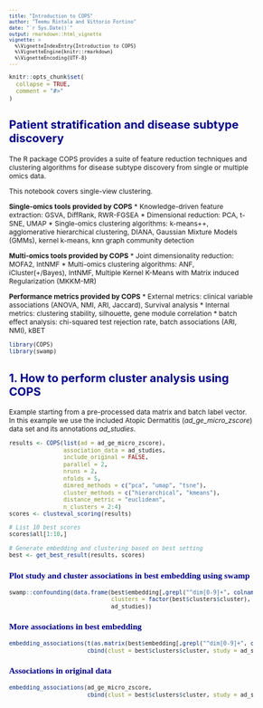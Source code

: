 ```yaml
---
title: "Introduction to COPS"
author: "Teemu Rintala and Vittorio Fortino"
date: "`r Sys.Date()`"
output: rmarkdown::html_vignette
vignette: >
  %\VignetteIndexEntry{Introduction to COPS}
  %\VignetteEngine{knitr::rmarkdown}
  %\VignetteEncoding{UTF-8}
---
```


<style type="text/css">

body{ /* Normal  */
      font-size: 12px;
  }
td {  /* Table  */
  font-size: 10px;
}
h1.title {
  font-size: 30px;
  color: DarkRed;
}
h1 { /* Header 1 */
  font-size: 24px;
  color: DarkBlue;
}
h2 { /* Header 2 */
    font-size: 20px;
  color: DarkBlue;
}
h3 { /* Header 3 */
  font-size: 15px;
  font-family: "Times New Roman", Times, serif;
  color: DarkBlue;
}
code.r{ /* Code block */
    font-size: 10px;
}
pre { /* Code block - determines code spacing between lines */
    font-size: 10px;
}
</style>

```r
knitr::opts_chunk$set(
  collapse = TRUE,
  comment = "#>"
)
```

## Patient stratification and disease subtype discovery

The R package COPS provides a suite of feature reduction techniques and clustering algorithms for disease subtype discovery from single or multiple omics data. 

This notebook covers single-view clustering. 

**Single-omics tools provided by COPS**
* Knowledge-driven feature extraction: GSVA, DiffRank, RWR-FGSEA
* Dimensional reduction: PCA, t-SNE, UMAP
* Single-omics clustering algorithms: k-means++, agglomerative hierarchical clustering, DIANA, Gaussian Mixture Models (GMMs), kernel k-means, knn graph community detection

**Multi-omics tools provided by COPS**
* Joint dimensionality reduction: MOFA2, IntNMF
* Multi-omics clustering algorithms: ANF, iCluster(+/Bayes), IntNMF, Multiple Kernel K-Means with Matrix induced Regularization (MKKM-MR)

**Performance metrics provided by COPS** 
* External metrics: clinical variable associations (ANOVA, NMI, ARI, Jaccard), Survival analysis
* Internal metrics: clustering stability, silhouette, gene module correlation
* batch effect analysis: chi-squared test rejection rate, batch associations (ARI, NMI), kBET

```r
library(COPS)
library(swamp)
```

## 1. How to perform cluster analysis using COPS

Example starting from a pre-processed data matrix and batch label vector. In this example we use the included Atopic Dermatitis (*ad_ge_micro_zscore*) data set and its annotations *ad_studies*. 

```r
results <- COPS(list(ad = ad_ge_micro_zscore), 
                association_data = ad_studies, 
                include_original = FALSE, 
                parallel = 2, 
                nruns = 2, 
                nfolds = 5, 
                dimred_methods = c("pca", "umap", "tsne"),
                cluster_methods = c("hierarchical", "kmeans"),
                distance_metric = "euclidean", 
                n_clusters = 2:4)
scores <- clusteval_scoring(results)

# List 10 best scores
scores$all[1:10,]
```
```r
# Generate embedding and clustering based on best setting
best <- get_best_result(results, scores)
```

### Plot study and cluster associations in best embedding using swamp
```r
swamp::confounding(data.frame(best$embedding[,grepl("^dim[0-9]+", colnames(best$embedding))], 
                              clusters = factor(best$clusters$cluster), 
                              ad_studies))
```

### More associations in best embedding
```r
embedding_associations(t(as.matrix(best$embedding[,grepl("^dim[0-9]+", colnames(best$embedding))])), 
                       cbind(clust = best$clusters$cluster, study = ad_studies))
```

### Associations in original data
```r
embedding_associations(ad_ge_micro_zscore,
                       cbind(clust = best$clusters$cluster, study = ad_studies))
```



